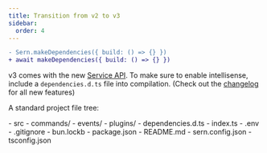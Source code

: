 ```yaml
---
title: Transition from v2 to v3
sidebar:
  order: 4
---
```


```diff title="src/index.ts" lang="ts" showLineNumbers=false
- Sern.makeDependencies({ build: () => {} })
+ await makeDependencies({ build: () => {} })
```

v3 comes with the new [Service API](/v3/guide/walkthrough/services). To make sure to enable intellisense,
include a `dependencies.d.ts` file into compilation. (Check out the [changelog](/blog/3.0.0) for all new features)


A standard project file tree: <br />


<FileTree>
- src
  - commands/
  - events/
  - plugins/
  - dependencies.d.ts
  - index.ts
- .env
- .gitignore
- bun.lockb
- package.json
- README.md
- sern.config.json
- tsconfig.json
</FileTree>
